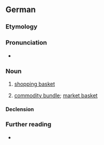 ==German==

===Etymology===
{{affix|de|Ware|-n-|Korb}}

===Pronunciation===
* {{audio|de|De-Warenkorb.ogg|Audio}}

===Noun===
{{de-noun|m,(e)s,^e}}

# [[shopping basket]]
# {{lb|de|economics}} [[commodity bundle]]; [[market basket]]

====Declension====
{{de-ndecl|m,(e)s,^e}}

===Further reading===
* {{R:Duden}}